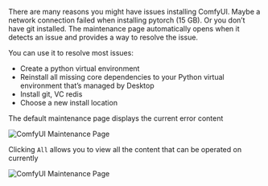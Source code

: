 There are many reasons you might have issues installing ComfyUI. Maybe a network connection failed when installing pytorch (15 GB). Or you don’t have git installed. The maintenance page automatically opens when it detects an issue and provides a way to resolve the issue.

You can use it to resolve most issues:

- Create a python virtual environment
- Reinstall all missing core dependencies to your Python virtual environment that’s managed by Desktop
- Install git, VC redis
- Choose a new install location

The default maintenance page displays the current error content

![ComfyUI Maintenance Page](/images/desktop/maintenance-1.jpg)

Clicking `All` allows you to view all the content that can be operated on currently

![ComfyUI Maintenance Page](/images/desktop/maintenance-2.jpg)